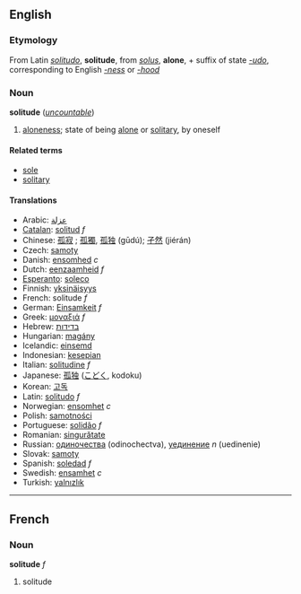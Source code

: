 ==English==
===Etymology===
From Latin ''[[solitudo]]'', '''solitude''', from ''[[solus]]'', '''alone''', + suffix of state ''[[-udo]]'', corresponding to English ''[[-ness]]'' or ''[[-hood]]''

===Noun===
'''solitude''' (''[[uncountable]]'')

# [[aloneness]]; state of being [[alone]] or [[solitary]], by oneself

====Related terms====
*[[sole]]
*[[solitary]]

====Translations====
*Arabic: [[عزلة]]
*[[Catalan]]: [[solitud]] ''f''
*Chinese: [[孤寂]]<!-- gūjì or gūnìng -->; [[孤獨]], [[孤独]] (gūdú); [[孑然]] (jiérán)
*Czech: [[samoty]]
*Danish: [[ensomhed]] ''c''
*Dutch: [[eenzaamheid]] ''f''
*[[Esperanto]]: [[soleco]]
*Finnish: [[yksinäisyys]]
*French: solitude ''f''
*German: [[Einsamkeit]] ''f''
*Greek: [[μοναξιά]] ''f''
*Hebrew: [[בדידות]]
*Hungarian: [[magány]]
*Icelandic: [[einsemd]]
*Indonesian: [[kesepian]]
*Italian: [[solitudine]] ''f''
*Japanese: [[孤独]] ([[こどく]], kodoku)
*Korean: [[고독]]
*Latin: [[solitudo]] ''f''
*Norwegian: [[ensomhet]] ''c''<!-- but m or f? -->
*Polish: [[samotności]]
*Portuguese: [[solidão]] ''f''
*Romanian: [[singurătate]]
*Russian: [[одиночества]] <!-- n? -->(odinochectva), [[уединение]] ''n'' (uedinenie)
*Slovak: [[samoty]]
*Spanish: [[soledad]] ''f''
*Swedish: [[ensamhet]] ''c''
*Turkish: [[yalnızlık]]

----

==French==
===Noun===
'''solitude''' ''f''

# solitude